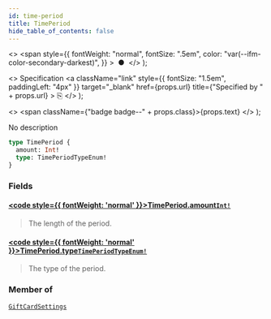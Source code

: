 ```yaml
---
id: time-period
title: TimePeriod
hide_table_of_contents: false
---
```


  <>
    <span
      style={{
        fontWeight: "normal",
        fontSize: ".5em",
        color: "var(--ifm-color-secondary-darkest)",
      }}
    >
      &nbsp;●&nbsp;
    </span>
  </>
);

  <>
    Specification
    <a
      className="link"
      style={{ fontSize: "1.5em", paddingLeft: "4px" }}
      target="\_blank"
      href={props.url}
      title={"Specified by " + props.url}
    >
      ⎘
    </a>
  </>
);

  <>
    <span className={"badge badge--" + props.class}>{props.text}</span>
  </>
);

No description

```graphql
type TimePeriod {
  amount: Int!
  type: TimePeriodTypeEnum!
}
```

### Fields

#### [<code style={{ fontWeight: 'normal' }}>TimePeriod.<b>amount</b></code>](#)<Bullet />[`Int!`](../../../api-reference/miscellaneous/scalars/int) <Badge class="secondary" text="non-null"/> <Badge class="secondary" text="scalar"/>

> The length of the period.

#### [<code style={{ fontWeight: 'normal' }}>TimePeriod.<b>type</b></code>](#)<Bullet />[`TimePeriodTypeEnum!`](../../../api-reference/miscellaneous/enums/time-period-type-enum) <Badge class="secondary" text="non-null"/> <Badge class="secondary" text="enum"/>

> The type of the period.

### Member of

[`GiftCardSettings`](../../../api-reference/miscellaneous/objects/gift-card-settings) <Badge class="secondary" text="object"/>
